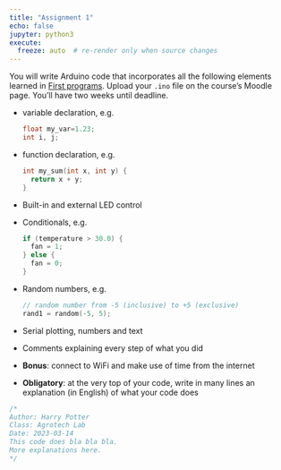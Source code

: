 ```yaml
---
title: "Assignment 1"
echo: false
jupyter: python3
execute:
  freeze: auto  # re-render only when source changes
---
```


You will write Arduino code that incorporates all the following elements learned in [First programs](/tutorials/first-programs.html). Upload your `.ino` file on the course's Moodle page. You'll have two weeks until deadline.

* variable declaration, e.g.
  ```cpp
  float my_var=1.23;
  int i, j;
  ```
* function declaration, e.g.
  ```cpp
  int my_sum(int x, int y) {
    return x + y;
  }
  ```
* Built-in and external LED control
* Conditionals, e.g.
  ```cpp
  if (temperature > 30.0) {
    fan = 1;
  } else {
    fan = 0;
  }
  ```
* Random numbers, e.g.
  ```cpp
  // random number from -5 (inclusive) to +5 (exclusive)
  rand1 = random(-5, 5);
  ```
* Serial plotting, numbers and text
* Comments explaining every step of what you did
* **Bonus**: connect to WiFi and make use of time from the internet
* **Obligatory**: at the very top of your code, write in many lines an explanation (in English) of what your code does
```cpp
/*
Author: Harry Potter
Class: Agrotech Lab
Date: 2023-03-14
This code does bla bla bla.
More explanations here.
*/
```
